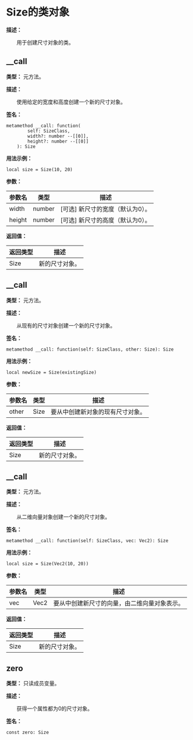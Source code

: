
# Size的类对象

**描述：**

&emsp;&emsp;用于创建尺寸对象的类。

## __call

**类型：** 元方法。

**描述：**

&emsp;&emsp;使用给定的宽度和高度创建一个新的尺寸对象。

**签名：**
```tl
metamethod __call: function(
		self: SizeClass,
		width?: number --[[0]],
		height?: number --[[0]]
	): Size
```

**用法示例：**
```tl
local size = Size(10, 20)
```

**参数：**

| 参数名 | 类型 | 描述 |
| --- | --- | --- |
| width | number | [可选] 新尺寸的宽度（默认为0）。 |
| height | number | [可选] 新尺寸的高度（默认为0）。 |

**返回值：**

| 返回类型 | 描述 |
| --- | --- |
| Size | 新的尺寸对象。 |

## __call

**类型：** 元方法。

**描述：**

&emsp;&emsp;从现有的尺寸对象创建一个新的尺寸对象。

**签名：**
```tl
metamethod __call: function(self: SizeClass, other: Size): Size
```

**用法示例：**
```tl
local newSize = Size(existingSize)
```

**参数：**

| 参数名 | 类型 | 描述 |
| --- | --- | --- |
| other | Size | 要从中创建新对象的现有尺寸对象。 |

**返回值：**

| 返回类型 | 描述 |
| --- | --- |
| Size | 新的尺寸对象。 |

## __call

**类型：** 元方法。

**描述：**

&emsp;&emsp;从二维向量对象创建一个新的尺寸对象。

**签名：**
```tl
metamethod __call: function(self: SizeClass, vec: Vec2): Size
```

**用法示例：**
```tl
local size = Size(Vec2(10, 20))
```

**参数：**

| 参数名 | 类型 | 描述 |
| --- | --- | --- |
| vec | Vec2 | 要从中创建新尺寸的向量，由二维向量对象表示。 |

**返回值：**

| 返回类型 | 描述 |
| --- | --- |
| Size | 新的尺寸对象。 |

## zero

**类型：** 只读成员变量。

**描述：**

&emsp;&emsp;获得一个属性都为0的尺寸对象。

**签名：**
```tl
const zero: Size
```